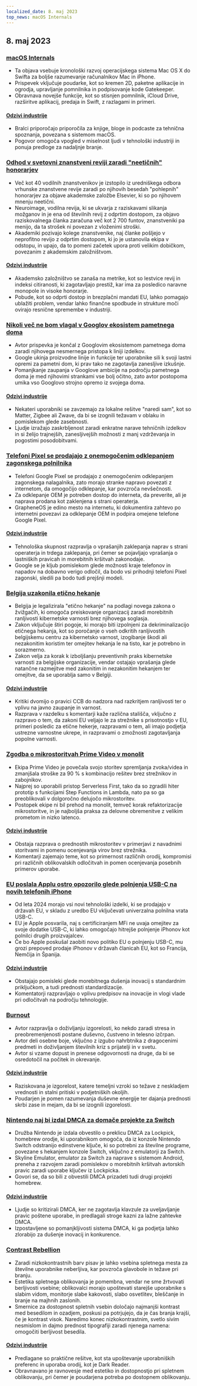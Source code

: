 ```yaml
---
localized_date: 8. maj 2023
top_news: macOS Internals
---
```


## 8. maj 2023

### [macOS Internals](https://gist.github.com/kconner/cff08fe3e0bb857ea33b47d965b3e19f)

- Ta objava vsebuje kronološki razvoj operacijskega sistema Mac OS X do Swifta za boljše razumevanje računalnikov Mac in iPhone.
- Prispevek vključuje poudarke, kot so kremen 2D, paketne aplikacije in ogrodja, upravljanje pomnilnika in podpisovanje kode Gatekeeper.
- Obravnava novejše funkcije, kot so stisnjen pomnilnik, iCloud Drive, razširitve aplikacij, predaja in Swift, z razlagami in primeri.

#### [Odzivi industrije](http://news.ycombinator.com/item?id=35847715)

- Bralci priporočajo priporočila za knjige, bloge in podcaste za tehnična spoznanja, povezana s sistemom macOS.
- Pogovor omogoča vpogled v miselnost ljudi v tehnološki industriji in ponuja predloge za nadaljnje branje.

### [Odhod v svetovni znanstveni reviji zaradi "neetičnih" honorarjev](https://www.theguardian.com/science/2023/may/07/too-greedy-mass-walkout-at-global-science-journal-over-unethical-fees)

- Več kot 40 vodilnih znanstvenikov je izstopilo iz uredniškega odbora vrhunske znanstvene revije zaradi po njihovih besedah "pohlepnih" honorarjev za objave akademske založbe Elsevier, ki so po njihovem mnenju neetični.
- Neuroimage, vodilna revija, ki se ukvarja z raziskavami slikanja možganov in je ena od številnih revij z odprtim dostopom, za objavo raziskovalnega članka zaračuna več kot 2 700 funtov, znanstveniki pa menijo, da ta strošek ni povezan z vloženimi stroški.
- Akademiki pozivajo kolege znanstvenike, naj članke pošljejo v neprofitno revijo z odprtim dostopom, ki jo je ustanovila ekipa v odstopu, in upajo, da to pomeni začetek upora proti velikim dobičkom, povezanim z akademskim založništvom.

#### [Odzivi industrije](http://news.ycombinator.com/item?id=35848894)

- Akademsko založništvo se zanaša na metrike, kot so lestvice revij in indeksi citiranosti, ki zagotavljajo prestiž, kar ima za posledico naravne monopole in visoke honorarje.
- Pobude, kot so odprti dostop in brezplačni mandati EU, lahko pomagajo ublažiti problem, vendar lahko finančne spodbude in strukture moči ovirajo resnične spremembe v industriji.

### [Nikoli več ne bom vlagal v Googlov ekosistem pametnega doma](https://www.androidauthority.com/google-smart-home-3319869/)

- Avtor prispevka je končal z Googlovim ekosistemom pametnega doma zaradi njihovega nesmernega pristopa k liniji izdelkov.
- Google ukinja proizvodne linije in funkcije ter uporabnike sili k svoji lastni opremi za pametni dom, ki prav tako ne zagotavlja zanesljive izkušnje.
- Pomanjkanje zaupanja v Googlove ambicije na področju pametnega doma je med njihovimi strankami vse bolj očitno, zato avtor postopoma umika vso Googlovo strojno opremo iz svojega doma.

#### [Odzivi industrije](http://news.ycombinator.com/item?id=35849060)

- Nekateri uporabniki se zavzemajo za lokalne rešitve "naredi sam", kot so Matter, Zigbee ali Zwave, da bi se izognili težavam v oblaku in pomislekom glede zasebnosti.
- Ljudje izražajo zaskrbljenost zaradi enkratne narave tehničnih izdelkov in si želijo trajnejših, zanesljivejših možnosti z manj vzdrževanja in pogostimi posodobitvami.

### [Telefoni Pixel se prodajajo z onemogočenim odklepanjem zagonskega polnilnika](https://www.fitzsim.org/blog/?p=545)

- Telefoni Google Pixel se prodajajo z onemogočenim odklepanjem zagonskega nalagalnika, zato morajo stranke napravo povezati z internetom, da omogočijo odklepanje, kar povzroča nevšečnosti.
- Za odklepanje OEM je potreben dostop do interneta, da preverite, ali je naprava prodana kot zaklenjena s strani operaterja.
- GrapheneOS je edino mesto na internetu, ki dokumentira zahtevo po internetni povezavi za odklepanje OEM in podpira omejene telefone Google Pixel.

#### [Odzivi industrije](http://news.ycombinator.com/item?id=35852192)

- Tehnološka skupnost razpravlja o vprašanjih zaklepanja naprav s strani operaterja in trdega zaklepanja, pri čemer se pojavljajo vprašanja o lastniških pravicah in morebitnih kršitvah zakonodaje.
- Google se je kljub pomislekom glede možnosti kraje telefonov in napadov na dobavno verigo odločil, da bodo vsi prihodnji telefoni Pixel zagonski, sledili pa bodo tudi prejšnji modeli.

### [Belgija uzakonila etično hekanje](https://www.law.kuleuven.be/citip/blog/belgium-legalises-ethical-hacking-a-threat-or-an-opportunity-for-cybersecurity/)

- Belgija je legalizirala "etično hekanje" na podlagi novega zakona o žvižgačih, ki omogoča preiskovanje organizacij zaradi morebitnih ranljivosti kibernetske varnosti brez njihovega soglasja.
- Zakon vključuje štiri pogoje, ki morajo biti izpolnjeni za dekriminalizacijo etičnega hekanja, kot so poročanje o vseh odkritih ranljivostih belgijskemu centru za kibernetsko varnost, izogibanje škodi ali nezakonitim koristim ter omejitev hekanja le na tisto, kar je potrebno in sorazmerno.
- Zakon velja za korak k izboljšanju preventivnih praks kibernetske varnosti za belgijske organizacije, vendar ostajajo vprašanja glede natančne razmejitve med zakonitim in nezakonitim hekanjem ter omejitve, da se uporablja samo v Belgiji.

#### [Odzivi industrije](http://news.ycombinator.com/item?id=35847860)

- Kritiki dvomijo o pravici CCB do nadzora nad razkritjem ranljivosti ter o vplivu na javno zaupanje in varnost.
- Razprava v razdelku s komentarji kaže različna stališča, vključno z razpravo o tem, da zakoni EU veljajo le za strežnike s prisotnostjo v EU, primeri posledic za etične hekerje, razpravami o tem, ali imajo podjetja ustrezne varnostne ukrepe, in razpravami o zmožnosti zagotavljanja popolne varnosti.

### [Zgodba o mikrostoritvah Prime Video v monolit](https://adrianco.medium.com/so-many-bad-takes-what-is-there-to-learn-from-the-prime-video-microservices-to-monolith-story-4bd0970423d4)

- Ekipa Prime Video je povečala svojo storitev spremljanja zvoka/videa in zmanjšala stroške za 90 % s kombinacijo rešitev brez strežnikov in zabojnikov.
- Najprej so uporabili pristop Serverless First, tako da so zgradili hiter prototip s funkcijami Step Functions in Lambda, nato pa so ga preoblikovali v dolgoročno delujočo mikrostoritev.
- Postopek ekipe ni bil prehod na monolit, temveč korak refaktorizacije mikrostoritve, in je najboljša praksa za delovne obremenitve z velikim prometom in nizko latenco.

#### [Odzivi industrije](http://news.ycombinator.com/item?id=35853148)

- Obstaja razprava o prednostih mikrostoritev v primerjavi z navadnimi storitvami in pomenu ocenjevanja virov brez strežnika.
- Komentarji zajemajo teme, kot so primernost različnih orodij, kompromisi pri različnih oblikovalskih odločitvah in pomen ocenjevanja posebnih primerov uporabe.

### [EU poslala Applu ostro opozorilo glede polnjenja USB-C na novih telefonih iPhone](https://www.techradar.com/news/apple-may-not-restrict-usb-c-charging-on-new-iphones-after-all)

- Od leta 2024 morajo vsi novi tehnološki izdelki, ki se prodajajo v državah EU, v skladu z uredbo EU vključevati univerzalna polnilna vrata USB-C.
- EU je Apple posvarila, naj s certificiranjem MFi ne uvaja omejitev za svoje dodatke USB-C, ki lahko omogočajo hitrejše polnjenje iPhonov kot polnilci drugih proizvajalcev.
- Če bo Apple poskušal zaobiti novo politiko EU o polnjenju USB-C, mu grozi prepoved prodaje iPhonov v državah članicah EU, kot so Francija, Nemčija in Španija.

#### [Odzivi industrije](http://news.ycombinator.com/item?id=35849043)

- Obstajajo pomisleki glede morebitnega dušenja inovacij s standardnim priključkom, a tudi prednosti standardizacije.
- Komentatorji razpravljajo o vplivu predpisov na inovacije in vlogi vlade pri odločitvah na področju tehnologije.

### [Burnout](https://drewdevault.com/2023/05/01/2023-05-01-Burnout.html)

- Avtor razpravlja o doživljanju izgorelosti, ko nekdo zaradi stresa in preobremenjenosti postane duševno, čustveno in telesno izčrpan.
- Avtor deli osebne boje, vključno z izgubo nahrbtnika z dragocenimi predmeti in doživljanjem številnih kriz s prijatelji in v svetu.
- Avtor si vzame dopust in prenese odgovornosti na druge, da bi se osredotočil na počitek in okrevanje.

#### [Odzivi industrije](http://news.ycombinator.com/item?id=35849384)

- Raziskovana je izgorelost, katere temeljni vzroki so težave z neskladjem vrednosti in stalni pritiski v podjetniških okoljih.
- Poudarjen je pomen razumevanja duševne energije ter dajanja prednosti skrbi zase in mejam, da bi se izognili izgorelosti.

### [Nintendo naj bi izdal DMCA za domače projekte za Switch](https://gbatemp.net/threads/nintendo-reportedly-issues-dmca-takedown-for-switch-homebrew-projects-skyline-switch-emulator-development-ceased.632406/)

- Družba Nintendo je izdala obvestilo o preklicu DMCA za Lockpick, homebrew orodje, ki uporabnikom omogoča, da iz konzole Nintendo Switch odstranijo edinstvene ključe, ki so potrebni za številne programe, povezane s hekanjem konzole Switch, vključno z emulatorji za Switch.
- Skyline Emulator, emulator za Switch za naprave s sistemom Android, preneha z razvojem zaradi pomislekov o morebitnih kršitvah avtorskih pravic zaradi uporabe ključev iz Lockpicka.
- Govori se, da so bili z obvestili DMCA prizadeti tudi drugi projekti homebrew.

#### [Odzivi industrije](http://news.ycombinator.com/item?id=35846726)

- Ljudje so kritizirali DMCA, ker ne zagotavlja klavzule za uveljavljanje pravic poštene uporabe, in predlagali stroge kazni za lažne zahtevke DMCA.
- Izpostavljene so pomanjkljivosti sistema DMCA, ki ga podjetja lahko zlorabijo za dušenje inovacij in konkurence.

### [Contrast Rebellion](https://contrastrebellion.com/)

- Zaradi nizkokontrastnih barv pisav je lahko vsebina spletnega mesta za številne uporabnike neberljiva, kar povzroča glavobole in težave pri branju.
- Estetika spletnega oblikovanja je pomembna, vendar ne sme žrtvovati berljivosti vsebine; oblikovalci morajo upoštevati starejše uporabnike s slabim vidom, monitorje slabe kakovosti, slabo osvetlitev, bleščanje in branje na majhnih zaslonih.
- Smernice za dostopnost spletnih vsebin določajo najmanjši kontrast med besedilom in ozadjem, poskusi pa potrjujejo, da je čas branja krajši, če je kontrast visok. Naredimo konec nizkokontrastnim, svetlo sivim nesmislom in dajmo prednost tipografiji zaradi njenega namena: omogočiti berljivost besedila.

#### [Odzivi industrije](http://news.ycombinator.com/item?id=35850044)

- Predlagane so praktične rešitve, kot sta upoštevanje uporabniških preferenc in uporaba orodij, kot je Dark Reader.
- Obravnavano je ravnovesje med estetiko in dostopnostjo pri spletnem oblikovanju, pri čemer je poudarjena potreba po dostopnem oblikovanju.
